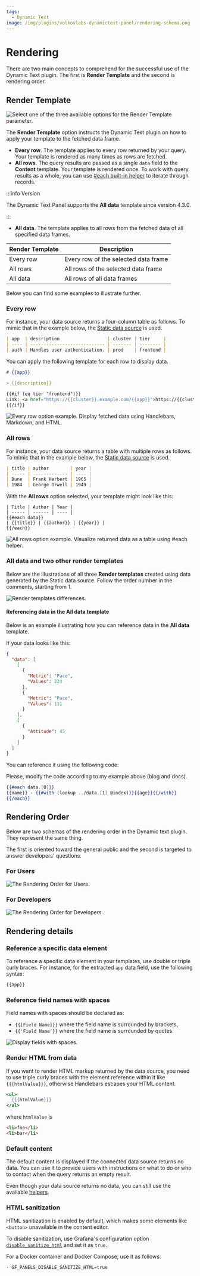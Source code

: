 ```yaml
---
tags:
  - Dynamic Text
image: /img/plugins/volkovlabs-dynamictext-panel/rendering-schema.png
---
```



# Rendering

There are two main concepts to comprehend for the successful use of the Dynamic Text plugin.
The first is **Render Template** and the second is rendering order.

## Render Template

<Image
  title="Select one of the three available options for the Render Template parameter."
  src="/img/blog/2024-01-12-dynamictext-panel-4.3.0/alldata.png"
/>

The **Render Template** option instructs the Dynamic Text plugin on how to apply your template to the fetched data frame.

- **Every row**. The template applies to every row returned by your query. Your template is rendered as many times as rows are fetched.
- **All rows**. The query results are passed as a single `data` field to the **Content** template. Your template is rendered once. To work with query results as a whole, you can use [#each built-in helper](../recipes/#iterate-through-all-fields-in-each-record) to iterate through records.

:::info Version

The Dynamic Text Panel supports the **All data** template since version 4.3.0.

:::
- **All data**. The template applies to all rows from the fetched data of all specified data frames.

| Render Template   | Description                          |         
| ----------------- | ------------------------------------ |
| Every row         | Every row of the selected data frame |
| All rows          | All rows of the selected data frame  |
| All data          | All rows of all data frames          |

Below you can find some examples to illustrate further.

### Every row

For instance, your data source returns a four-column table as follows. To mimic that in the example below, the [Static data source](/plugins/volkovlabs-static-datasource) is used.

```md
| app  | description                  | cluster | tier     |
| ---- | ---------------------------- | ------- | -------- |
| auth | Handles user authentication. | prod    | frontend |
```

You can apply the following template for each row to display data.

```md
# {{app}}

> {{description}}

{{#if (eq tier "frontend")}}
Link: <a href="https://{{cluster}}.example.com/{{app}}">https://{{cluster}}.example.com/{{app}}</a>
{{/if}}
```

<Image
  title="Every row option example. Display fetched data using Handlebars, Markdown, and HTML."
  src="/img/plugins/volkovlabs-dynamictext-panel/every.png"
/>

### All rows

For instance, your data source returns a table with multiple rows as follows. To mimic that in the example below, the [Static data source](/plugins/volkovlabs-static-datasource) is used.

```md
| title | author        | year |
| ----- | ------------- | ---- |
| Dune  | Frank Herbert | 1965 |
| 1984  | George Orwell | 1949 |
```

With the **All rows** option selected, your template might look like this:

```
| Title | Author | Year |
| ----- | ------ | ---- |
{{#each data}}
| {{title}} | {{author}} | {{year}} |
{{/each}}
```

<Image
  title="All rows option example. Visualize returned data as a table using #each helper."
  src="/img/plugins/volkovlabs-dynamictext-panel/all.png"
/>

### All data and two other render templates 

Below are the illustrations of all three **Render templates** created using data generated by the Static data source. Follow the order number in the comments, starting from 1.

<Image
  title="Render templates differences."
  src="/img/blog/2024-01-12-dynamictext-panel-4.3.0/render-modes.png"
/>

#### Referencing data in the **All data** template

Below is an example illustrating how you can reference data in the **All data** template.

If your data looks like this:

```json
{
  "data": [
    [
      {
        "Metric": "Pace",
        "Values": 234
      },
      {
        "Metric": "Pace",
        "Values": 111
      }
    ],
    [
      {
        "Attitude": 45
      }
    ]
  ]
}
```
You can reference it using the following code:

Please, modify the code according to my example above (blog and docs).

```handlebars
{{#each data.[0]}}
{{name}} - {{#with (lookup ../data.[1] @index)}}{{age}}{{/with}}
{{/each}}
```

## Rendering Order

Below are two schemas of the rendering order in the Dynamic text plugin. They represent the same thing.

The first is oriented toward the general public and the second is targeted to answer developers' questions.

### For Users

<Image
  title="The Rendering Order for Users."
  src="/img/blog/2023-11-21-dynamictext-panel-4.2.0/order-all.png"
/>

### For Developers

<Image
  title="The Rendering Order for Developers."
  src="/img/blog/2023-11-21-dynamictext-panel-4.2.0/order-dev.png"
/>

## Rendering details

### Reference a specific data element

To reference a specific data element in your templates, use double or triple curly braces. For instance, for the extracted `app` data field, use the following syntax:

```handlebars
{{app}}
```

### Reference field names with spaces

Field names with spaces should be declared as:

- `{{[Field Name]}}` where the field name is surrounded by brackets,
- `{{'Field Name'}}` where the field name is surrounded by quotes.

<Image
  title="Display fields with spaces."
  src="/img/plugins/volkovlabs-dynamictext-panel/space.png"
/>

### Render HTML from data

If you want to render HTML markup returned by the data source, you need to use triple curly braces with the element reference within it like `{{{htmlValue}}}`, otherwise Handlebars escapes your HTML content.

```handlebars
<ul>
  {{{htmlValue}}}
</ul>
```

where `htmlValue` is

```html
<li>foo</li>
<li>bar</li>
```

### Default content

The default content is displayed if the connected data source returns no data. You can use it to provide users with instructions on what to do or who to contact when the query returns an empty result.

Even though your data source returns no data, you can still use the available [helpers](/plugins/volkovlabs-dynamictext-panel/helpers).

### HTML sanitization

HTML sanitization is enabled by default, which makes some elements like `<button>` unavailable in the content editor.

To disable sanitization, use Grafana's configuration option [`disable_sanitize_html`](https://grafana.com/docs/grafana/latest/setup-grafana/configure-grafana/#disable_sanitize_html) and set it as `true`.

For a Docker container and Docker Compose, use it as follows:

```bash
- GF_PANELS_DISABLE_SANITIZE_HTML=true
```
